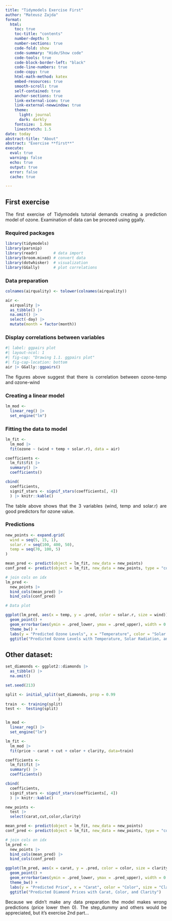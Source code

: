 ```yaml
---
title: "Tidymodels Exercise First"
author: "Mateusz Zajda"
format: 
  html:
    toc: true
    toc-title: "contents"
    number-depth: 5
    number-sections: true
    code-fold: show
    code-summary: "Hide/Show code"
    code-tools: true
    code-block-border-left: "black"
    code-line-numbers: true
    code-copy: true
    html-math-method: katex
    embed-resources: true
    smooth-scroll: true
    self-contained: true
    anchor-sections: true
    link-external-icon: true
    link-external-newwindow: true
    theme: 
      light: journal
      dark: darkly
    fontsize:  1.0em
    linestretch: 1.5
date: today
abstract-title: "About"
abstract: "Exercise **first**"
execute: 
  eval: true
  warning: false
  echo: true
  output: true
  error: false
  cache: true

---
```


```{=html}
<style type="text/css"> body {text-align: justify} </style>
```
## First exercise
The first exercise of Tidymodels tutorial demands creating a prediction model of ozone.
Examination of data can be proceed using ggally.

### Required packages

```r
library(tidymodels)
library(parsnip)
library(readr)       # data import
library(broom.mixed) # convert data
library(dotwhisker)  # visualization
library(GGally)      # plot correlations
```

### Data preparation

```r
colnames(airquality) <- tolower(colnames(airquality))

air <-
  airquality |>
  as_tibble() |>
  na.omit() |> 
  select(-day) |> 
  mutate(month = factor(month)) 

```

### Display correlations between variables

```r
#| label: ggpairs plot
#| layout-ncol: 1
#| fig-cap: "Drawing 1.1. ggpairs plot"
#| fig-cap-location: bottom
air |> GGally::ggpairs()
```

The figures above suggest that there is correlation between ozone-temp and ozone-wind

### Creating a linear model
```r
lm_mod <- 
  linear_reg() |> 
  set_engine("lm")

```

### Fitting the data to model

```r
lm_fit <-  
  lm_mod |>
  fit(ozone ~ (wind + temp + solar.r), data = air)

coefficients <- 
  lm_fit$fit |>  
  summary() |> 
  coefficients()

cbind(
  coefficients,
  signif_stars <- signif_stars(coefficients[, 4])
  ) |> knitr::kable()

```

The table above shows that the 3 variables (wind, temp and solar.r) are good predictors for ozone value.

### Predictions
```r

new_points <- expand.grid(
  wind = seq(5, 15, 1),
  solar.r = seq(100, 400, 50),
  temp = seq(70, 100, 5)
)

mean_pred <- predict(object = lm_fit, new_data = new_points)
conf_pred <- predict(object = lm_fit, new_data = new_points, type = "conf_int")

# join cols on idx
lm_pred <- 
  new_points |> 
  bind_cols(mean_pred) |> 
  bind_cols(conf_pred)

# Data plot

ggplot(lm_pred, aes(x = temp, y = .pred, color = solar.r, size = wind)) +
  geom_point() +
  geom_errorbar(aes(ymin = .pred_lower, ymax = .pred_upper), width = 0.05) +
  theme_bw() +
  labs(y = "Predicted Ozone Levels", x = "Temperature", color = "Solar Radiation", size = "Wind Speed") +
  ggtitle("Predicted Ozone Levels with Temperature, Solar Radiation, and Wind Speed")


```

## Other dataset:

```r
set_diamonds <- ggplot2::diamonds |> 
  as_tibble() |>
  na.omit()

set.seed(213)

split <- initial_split(set_diamonds, prop = 0.99
                       )
train  <- training(split)
test <-  testing(split)


lm_mod <- 
  linear_reg() |> 
  set_engine("lm")

lm_fit <- 
  lm_mod |> 
  fit(price ~ carat + cut + color + clarity, data=train)

coefficients <- 
  lm_fit$fit |>  
  summary() |> 
  coefficients()

cbind(
  coefficients,
  signif_stars <- signif_stars(coefficients[, 4])
  ) |> knitr::kable()

new_points <- 
  test |> 
  select(carat,cut,color,clarity)

mean_pred <- predict(object = lm_fit, new_data = new_points)
conf_pred <- predict(object = lm_fit, new_data = new_points, type = "conf_int")

# join cols on idx
lm_pred <- 
  new_points |> 
  bind_cols(mean_pred) |> 
  bind_cols(conf_pred)

ggplot(lm_pred, aes(x = carat, y = .pred, color = color, size = clarity)) +
  geom_point() +
  geom_errorbar(aes(ymin = .pred_lower, ymax = .pred_upper), width = 0.05) +
  theme_bw() +
  labs(y = "Predicted Price", x = "Carat", color = "Color", size = "Clarity") +
  ggtitle("Predicted Diamond Prices with Carat, Color, and Clarity")


```

Because we didn't make any data preparation the model makes wrong predictions (price lower then 0). The step_dummy and others would be appreciated, but it's exercise 2nd part...
